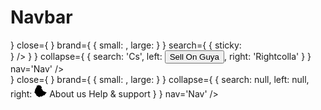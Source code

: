 

<Meta title="Molecules/Navbar" component={Navbar} />

# Navbar

<Canvas>
    <Story name='Basic'>
        <Navbar 
            open='o'
            close='c'
            brand={
                {
                    small: 's',
                    large: 'l'
                }
            }
            search={
                {
                    sticky: 'Stick'
                }
            }
            collapse={ 
                {
                    search: 'Cs',
                    left: 'Leftcoll',
                    right: 'Rightcolla'
                }
            }
            nav='Nav'
        />
    </Story>
</Canvas>

<Canvas>
    <Story name='Shop Navbar'>
        <Navbar 
            theme='cornflower-blue'
            open={<IconContext.Provider value={{ className: "icon icon--lg" }}>
                    <IoIosMenu />
                </IconContext.Provider>}
            close={<IconContext.Provider value={{ className: "icon" }}>
                    <IoMdClose />
                </IconContext.Provider>}
            brand={
                {
                    small: <Logo src='/images/guya-shop-logo.png' size='sm'/>,
                    large: <Logo src='/images/guya-shop-logo.png' size='sm'/>
                }
            }
            search={
                {
                    sticky: <Search
                                theme='cornflower-blue'
                                icon={
                                    <IconContext.Provider value={{ className: "icon" }}>
                                        <IoIosSearch />
                                    </IconContext.Provider>
                                }
                            />
                }
            }
            collapse={ 
                {
                    search: 'Cs',
                    left: <Button variant='primary' theme='cornflower-blue' size='sm'>Sell On Guya</Button>,
                    right: 'Rightcolla'
                }
            }
            nav='Nav'
        />
    </Story>
</Canvas>

<Canvas>
    <Story name='Xpress Navbar'>
         <Navbar
            open={<IconContext.Provider value={{ className: "icon icon--lg" }}>
                    <IoIosMenu />
                </IconContext.Provider>}
            close={<IconContext.Provider value={{ className: "icon" }}>
                    <IoMdClose />
                </IconContext.Provider>}
            brand={
                {
                    small: <Logo src='/images/xpress-logo.png' size='sm'/>,
                    large: <Logo src='/images/xpress-logo.png' size='sm'/>
                }
            }
            collapse={ 
                {
                    search: null,
                    left: null,
                    right: <span>
                            <Link theme="red" size="xs" variant="light-gh" theme="red">
                                <span className="link__icon" style={{marginRight: "6px"}}>
                                   <svg className="icon icon--xs" width="20" height="20" xmlns="http://www.w3.org/2000/svg">
                                        <path stroke="null" fill-rule="evenodd" d="m6.12052,0.16667l-0.36282,1.25291l-1.5722,-0.34655l-0.16931,1.46617l-0.50794,1.65277l-0.77401,0.85304l-0.55632,1.27956l-0.12094,0.6931l-0.62888,0.47984l-0.33863,1.78606l0,0.1866l0.04838,1.33288l-0.1935,0.53315l-0.72563,0.02666l-0.43538,0.95967l0.82238,0.13329l0.70144,0.82638l0.24188,0.66644l0.62888,0.39986l0.84657,1.83937l0.70144,0.29323l0,0.95967l0.48375,0.55981l0.94332,0l1.74152,1.43951l0.43538,0l0.31444,-0.02666l0.29025,0.1866l0.91913,0.13329l0.387,-0.71975l1.23357,-0.6931l0.55632,0.55981l0.91913,0l0.36282,-0.53315l0.87076,-0.02666l1.1852,-1.19959l1.78989,-0.07997l3.72491,-5.0916l-1.16101,0.02666l-4.47473,-2.02598l-0.53213,-0.58647l-0.50794,-0.82638l-0.53213,-0.93302l0.26606,-0.61312l-0.31444,-0.29323l-0.31444,0.13329l-0.74982,-0.02666l-0.04838,-0.53315l-0.12094,-0.45318l0.43538,-0.79973l0.45957,-0.74641l-0.48375,-0.55981l-0.60469,-0.98633l-0.60469,-0.55981l-0.387,-0.58647l-1.1852,-0.66644l-0.94332,-0.02666l-0.33863,-0.34655l-0.77401,0.39986l-0.84657,-0.77307z" id="ET"/>
                                    </svg>
                                </span>
                                About us
                            </Link> 
                            <Link theme="red" size="xs" variant="light-gh" theme="red">
                                <span className="link__icon" style={{marginRight: "6px"}}>
                                    <IconContext.Provider value={{ className: "icon icon--xs" }}>
                                        <IoIosHelpCircle />
                                    </IconContext.Provider>
                                </span>
                                Help &#38; support
                            </Link>
                        </span>
                }
            }
            nav='Nav'
        />
    </Story>
</Canvas>